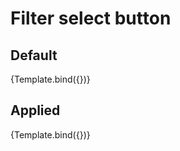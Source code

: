 

<Meta title="Components/Filter/Select button" component={FilterSelectButton}/>


# Filter select button

## Default

<Canvas>
    <Story
        name="Default"
        args={{
            label: "Treibstoff"
        }}
        argTypes={{
            filter: {
                table: {
                    disable: true,
                },
            },
        }}
    >
        {Template.bind({})}
    </Story>
</Canvas>

## Applied

<Canvas>
    <Story
        name="Applied"
        args={{
            label: "Treibstoff",
            displayValue: "Benzin, Diesel",
            isApplied: true
        }}
        argTypes={{
            filter: {
                table: {
                    disable: true,
                },
            },
        }}
    >
        {Template.bind({})}
    </Story>
</Canvas>
